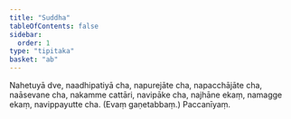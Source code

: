 ```yaml
---
title: "Suddha"
tableOfContents: false
sidebar:
  order: 1
type: "tipitaka"
basket: "ab"
---
```



<DynamicBreadcrumb />

<Division number="93">

<Paragraph number="250">
Nahetuyā dve, naadhipatiyā cha, napurejāte cha, napacchājāte cha, naāsevane cha, nakamme cattāri, navipāke cha, najhāne ekaṃ, namagge ekaṃ, navippayutte cha. (Evaṃ gaṇetabbaṃ.)

</Paragraph>
</Division>

<Paragraph number="251" type="center">
Paccanīyaṃ.
</Paragraph>
